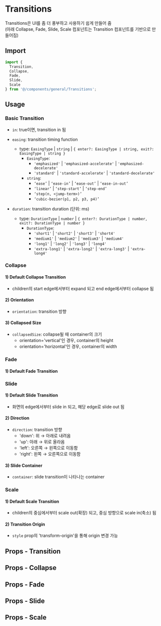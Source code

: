 
<Meta of={TransitionStories} />

# Transitions

Transitions은 UI를 좀 더 풍부하고 사용하기 쉽게 만들어 줌<br />
(아래 Collapse, Fade, Slide, Scale 컴포넌트는 Transition 컴포넌트를 기반으로 만들어짐)

## Import

```js
import {
  Transition,
  Collapse,
  Fade,
  Slide,
  Scale
} from '@/components/general/Transitions';
```

## Usage

### Basic Transition

- `in`: true이면, transition in 됨

- `easing`: transition timing function

  - type: `EasingType` | `string` | `{ enter?: EasingType | string, exit?: EasingType | string }`
    - `EasingType`:
      - `'emphasized'` | `'emphasized-accelerate'` | `'emphasized-decelerate'`
      - `'standard'` | `'standard-accelerate'` | `'standard-decelerate'`
    - `string`:
      - `‘ease’` | `‘ease-in’` | `‘ease-out’` | `‘ease-in-out’`
      - `‘linear’` | `‘step-start’` | `‘step-end’`
      - `‘step(n, <jump-term>)’`
      - `‘cubic-bezier(p1, p2, p3, p4)’`

- `duration`: transition duration (단위: ms)
  - type: `DurationType` | `number` | `{ enter?: DurationType | number, exit?: DurationType | number }`
    - `DurationType`:
      - `'short1'` | `'short2'` | `'short3'` | `'short4'`
      - `'medium1'` | `'medium2'` | `'medium3'` | `'medium4'`
      - `'long1'` | `'long2'` | `'long3'` | `'long4'`
      - `'extra-long1'` | `'extra-long2'` | `'extra-long3'` | `'extra-long4'`

<Canvas of={TransitionStories.RotateTransition} />

### Collapse

#### 1) Default Collapse Transition

- children의 start edge에서부터 expand 되고 end edge에서부터 collapse 됨

<Canvas of={CollapseStories.DefaultCollapseTransition} />

#### 2) Orientation

- `orientation`: transition 방향

<Canvas of={CollapseStories.Orientation} />

#### 3) Collapsed Size

- `collapsedSize`: collapse될 때 container의 크기
  - orientation='vertical'인 경우, container의 height
  - orientation='horizontal'인 경우, container의 width

<Canvas of={CollapseStories.CollapsedSize} />

### Fade

#### 1) Default Fade Transition

<Canvas of={FadeStories.DefaultFadeTransition} />

### Slide

#### 1) Default Slide Transition

- 화면의 edge에서부터 slide in 되고, 해당 edge로 slide out 됨

<Canvas of={SlideStories.DefaultSlideTransition} />

#### 2) Direction

- `direction`: transition 방향
  - 'down': 위 → 아래로 내려옴
  - 'up': 아래 → 위로 올라옴
  - 'left': 오른쪽 → 왼쪽으로 이동함
  - 'right': 왼쪽 → 오른쪽으로 이동함

<Canvas of={SlideStories.Direction} />

#### 3) Slide Container

- `container`: slide transition이 나타나는 container

<Canvas of={SlideStories.SlideContainer} />

### Scale

#### 1) Default Scale Transition

- children의 중심에서부터 scale out(확장) 되고, 중심 방향으로 scale in(축소) 됨

<Canvas of={ScaleStories.DefaultScaleTransition} />

#### 2) Transition Origin

- `style` prop의 'transform-origin'을 통해 origin 변경 가능

<Canvas of={ScaleStories.TransitionOrigin} />

## Props - Transition

<ArgTypes of={TransitionStories} sort="alpha" />

## Props - Collapse

<ArgTypes of={CollapseStories} sort="alpha" />

## Props - Fade

<ArgTypes of={FadeStories} sort="alpha" />

## Props - Slide

<ArgTypes of={SlideStories} sort="alpha" />

## Props - Scale

<ArgTypes of={ScaleStories} sort="alpha" />
